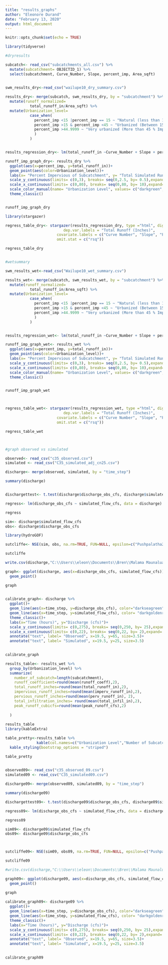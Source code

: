 ```yaml
---
title: "results_graphs"
author: "Eleonore Durand"
date: "February 13, 2020"
output: html_document
---
```


```r
knitr::opts_chunk$set(echo = TRUE)
```

```r
library(tidyverse)
```


```r

#dryresults

subcatch<- read_csv("subcatchments_all.csv") %>% 
  mutate(subcatchment= OBJECTID_1) %>% 
  select(subcatchment, Curve_Number, Slope, percent_imp, Area_sqft)
  

swm_results_dry<-read_csv("wailupe10_dry_summary.csv")

results_dry<- merge(subcatch, swm_results_dry, by = "subcatchment") %>% 
  mutate(runoff_normalized= 
           total_runoff_in/Area_sqft) %>% 
  mutate(Urbanization_level= 
           case_when(
             percent_imp <15 |percent_imp == 15 ~ "Natural (less than 15 % Impervious)",
             percent_imp >15 & percent_imp <45 ~ "Urbanized (Between 15 and 45 % Impervious)",
             percent_imp >44.9999 ~ "Very urbanized (More than 45 % Impervious)"
             )
           )


results_regression_dry<- lm(total_runoff_in ~Curve_Number + Slope + percent_imp + Area_sqft, data = results_dry)

runoff_imp_graph_dry<- results_dry %>% 
  ggplot(aes(x=percent_imp, y=total_runoff_in))+
  geom_point(aes(color=Urbanization_level))+
  labs(x= "Percent Impervious of Subcatchment", y= "Total Simulated Runoff (inches)")+
  scale_y_continuous(limits= c(0,3), breaks= seq(0,2.5, by= 0.5),expand= c(0,0))+
  scale_x_continuous(limits= c(0,80), breaks= seq(0,80, by= 10),expand= c(0,0))+
  scale_color_manual(name= "Urbanization Level", values= c("darkgreen", "darkseagreen", "darkgoldenrod1"))+
  theme_classic()


runoff_imp_graph_dry

library(stargazer)

regress_table_dry<- stargazer(results_regression_dry, type ="html", digits= 2, 
                          dep.var.labels = "Total Runoff (Inches)", 
                       covariate.labels = c("Curve Number", "Slope", "Percent Impervious", "Area (sqft)", "Y-Intercept"), 
                       omit.stat = c("rsq"))

regress_table_dry



```

```r
#wetsummary

swm_results_wet<-read_csv("Wailupe10_wet_summary.csv")

results_wet<- merge(subcatch, swm_results_wet, by = "subcatchment") %>% 
  mutate(runoff_normalized= 
           total_runoff_in/Area_sqft) %>% 
  mutate(Urbanization_level= 
           case_when(
             percent_imp <15 |percent_imp == 15 ~ "Natural (less than 15 % Impervious)",
             percent_imp >15 & percent_imp <45 ~ "Urbanized (Between 15 and 45 % Impervious)",
             percent_imp >44.9999 ~ "Very urbanized (More than 45 % Impervious)"
             )
           )


results_regression_wet<- lm(total_runoff_in ~Curve_Number + Slope + percent_imp + Area_sqft, data = results_dry)

runoff_imp_graph_wet<- results_wet %>% 
  ggplot(aes(x=percent_imp, y=total_runoff_in))+
  geom_point(aes(color=Urbanization_level))+
  labs(x= "Percent Impervious of Subcatchment", y= "Total Simulated Runoff (inches)")+
  scale_y_continuous(limits= c(0,3), breaks= seq(0,2.5, by= 0.5),expand= c(0,0))+
  scale_x_continuous(limits= c(0,80), breaks= seq(0,80, by= 10),expand= c(0,0))+
  scale_color_manual(name= "Urbanization Level", values= c("darkgreen", "darkseagreen", "darkgoldenrod1"))+
  theme_classic()


runoff_imp_graph_wet



regress_table_wet<- stargazer(results_regression_wet, type ="html", digits= 2, 
                          dep.var.labels = "Total Runoff (Inches)", 
                       covariate.labels = c("Curve Number", "Slope", "Percent Impervious", "Area (sqft)", "Y-Intercept"), 
                       omit.stat = c("rsq"))

regress_table_wet




```


```r
#graph observed vs simulated

observed<- read_csv("c35_observed.csv")
simulated <- read_csv("C35_simulated_adj_cn25.csv")

discharge<- merge(observed, simulated, by = "time_step")

summary(discharge)


dischargettest<- t.test(discharge$discharge_obs_cfs, discharge$simulated_flow_cfs)

regress<- lm(discharge_obs_cfs ~ simulated_flow_cfs, data = discharge)

regress

sim<- discharge$simulated_flow_cfs
obs<- discharge$discharge_obs_cfs

library(hydroGOF)

sutcliffe<- NSE(sim, obs, na.rm=TRUE, FUN=NULL, epsilon=c("Pushpalatha2012"))

sutcliffe

write.csv(discharge,"C:\\Users\\eleon\\Documents\\Bren\\Malama Maunalua\\discharge_obv_sim1.csv", row.names = FALSE)

graph<- ggplot(discharge, aes(x=discharge_obs_cfs, simulated_flow_cfs))+
  geom_point()

graph

  
calibrate_graph<- discharge %>% 
  ggplot()+
  geom_line(aes(x=time_step, y=discharge_obs_cfs), color="darkseagreen")+
  geom_line(aes(x=time_step, y=simulated_flow_cfs), color= "darkgoldenrod1")+
  theme_classic()+
  labs(x="Time (hours)", y="Discharge (cfs)")+
  scale_y_continuous(limits= c(0,275), breaks= seq(0,250, by= 25),expand= c(0,0))+
  scale_x_continuous(limits= c(0,22), breaks= seq(0,22, by= 2),expand= c(0,0))+
  annotate("text", label= "Observed", x=19.5, y=65, size=3.5)+
  annotate("text", label= "Simulated", x=19.5, y=25, size=3.5)
 

calibrate_graph  

results_table<- results_wet %>% 
  group_by(Urbanization_level) %>% 
  summarize(
    number_of_subcatch=length(subcatchment),
    runoff_coefficient=round(mean(runoff_coeff),2), 
    total_runoff_inches=round(mean(total_runoff_in),2), 
    impervious_runoff_inches=round(mean(imperv_runoff_in),2), 
    pervious_runoff_inches=round(mean(perv_runoff_in), 2),
    total_infiltration_inches= round(mean(total_infil_in),2),
    peak_runoff_cubicfs=round(mean(peak_runoff_cfs),2)
    
  )
  
results_table
library(kableExtra)

table_pretty<-results_table %>% 
              kable(col.names=c("Urbanization Level","Number of Subcatchments", "Runoff Coefficient", "Total Runoff (in)", "Impervious Runoff (in)", "Pervious Runoff (in)","Total Infiltration (in)", "Peak Runoff (cfs)")) %>% 
  kable_styling(bootstrap_options = "striped")

table_pretty
               

```

```r
observed09<- read_csv("c35_observed_09.csv")
simulated09 <- read_csv("C35_simulated09.csv") 

discharge09<- merge(observed09, simulated09, by = "time_step")

summary(discharge09)

dischargettest09<- t.test(discharge09$discharge_obs_cfs, discharge09$simulated_flow_cfs)

regress09<- lm(discharge_obs_cfs ~ simulated_flow_cfs, data = discharge09)

regress09

sim09<- discharge09$simulated_flow_cfs
obs09<- discharge09$discharge_obs_cfs



sutcliffe09<- NSE(sim09, obs09, na.rm=TRUE, FUN=NULL, epsilon=c("Pushpalatha2012"))

sutcliffe09

#write.csv(discharge,"C:\\Users\\eleon\\Documents\\Bren\\Malama Maunalua\\discharge_obv_sim1.csv", row.names = FALSE)

graph09<- ggplot(discharge09, aes(x=discharge_obs_cfs, simulated_flow_cfs))+
  geom_point()

graph
  
calibrate_graph09<- discharge09 %>% 
  ggplot()+
  geom_line(aes(x=time_step, y=discharge_obs_cfs), color="darkseagreen")+
  geom_line(aes(x=time_step, y=simulated_flow_cfs), color= "darkgoldenrod1")+
  theme_classic()+
  labs(x="Time (hours)", y="Discharge (cfs)")+
  scale_y_continuous(limits= c(0,275), breaks= seq(0,250, by= 25),expand= c(0,0))+
  scale_x_continuous(limits= c(0,22), breaks= seq(0,22, by= 2),expand= c(0,0))+
  annotate("text", label= "Observed", x=19.5, y=65, size=3.5)+
  annotate("text", label= "Simulated", x=19.5, y=25, size=3.5)
 

calibrate_graph09  
```

